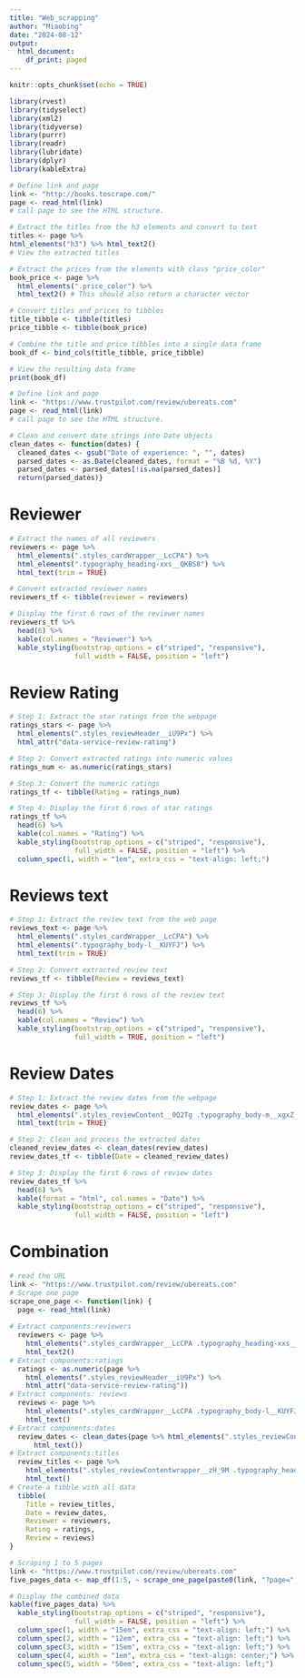 ```yaml
---
title: "Web_scrapping"
author: "Miaobing"
date: "2024-08-12"
output:
  html_document:
    df_print: paged
---
```


```r
knitr::opts_chunk$set(echo = TRUE)
```

```r
library(rvest)
library(tidyselect)
library(xml2)
library(tidyverse)
library(purrr)
library(readr)
library(lubridate)
library(dplyr)
library(kableExtra)
```

```r
# Define link and page
link <- "http://books.toscrape.com/"
page <- read_html(link)
# call page to see the HTML structure.
```

```r
# Extract the titles from the h3 elements and convert to text
titles <- page %>%
html_elements("h3") %>% html_text2()
# View the extracted titles
```

```r
# Extract the prices from the elements with class "price_color"
book_price <- page %>%
  html_elements(".price_color") %>%
  html_text2() # This should also return a character vector

# Convert titles and prices to tibbles
title_tibble <- tibble(titles)
price_tibble <- tibble(book_price)

# Combine the title and price tibbles into a single data frame
book_df <- bind_cols(title_tibble, price_tibble)

# View the resulting data frame
print(book_df)
```
```r
# Define link and page
link <- "https://www.trustpilot.com/review/ubereats.com"
page <- read_html(link)
# call page to see the HTML structure.
```

```r
# Clean and convert date strings into Date objects
clean_dates <- function(dates) {
  cleaned_dates <- gsub("Date of experience: ", "", dates)
  parsed_dates <- as.Date(cleaned_dates, format = "%B %d, %Y")
  parsed_dates <- parsed_dates[!is.na(parsed_dates)]
  return(parsed_dates)}
```

# Reviewer
```r
# Extract the names of all reviewers
reviewers <- page %>%
  html_elements(".styles_cardWrapper__LcCPA") %>%
  html_elements(".typography_heading-xxs__QKBS8") %>%
  html_text(trim = TRUE)

# Convert extracted reviewer names
reviewers_tf <- tibble(reviewer = reviewers)

# Display the first 6 rows of the reviewer names
reviewers_tf %>%
  head(6) %>%
  kable(col.names = "Reviewer") %>%
  kable_styling(bootstrap_options = c("striped", "responsive"),
                full_width = FALSE, position = "left")
```

# Review Rating
```r
# Step 1: Extract the star ratings from the webpage
ratings_stars <- page %>%
  html_elements(".styles_reviewHeader__iU9Px") %>%
  html_attr("data-service-review-rating")

# Step 2: Convert extracted ratings into numeric values
ratings_num <- as.numeric(ratings_stars)

# Step 3: Convert the numeric ratings
ratings_tf <- tibble(Rating = ratings_num)

# Step 4: Display the first 6 rows of star ratings
ratings_tf %>%
  head(6) %>%
  kable(col.names = "Rating") %>%
  kable_styling(bootstrap_options = c("striped", "responsive"),
                full_width = FALSE, position = "left") %>%
  column_spec(1, width = "1em", extra_css = "text-align: left;")

```

# Reviews text
```r
# Step 1: Extract the review text from the web page
reviews_text <- page %>%
  html_elements(".styles_cardWrapper__LcCPA") %>%
  html_elements(".typography_body-l__KUYFJ") %>%
  html_text(trim = TRUE)

# Step 2: Convert extracted review text
reviews_tf <- tibble(Review = reviews_text)

# Step 3: Display the first 6 rows of the review text
reviews_tf %>%
  head(6) %>%
  kable(col.names = "Review") %>%
  kable_styling(bootstrap_options = c("striped", "responsive"),
                full_width = TRUE, position = "left")

```
# Review Dates
```r
# Step 1: Extract the review dates from the webpage
review_dates <- page %>%
  html_elements(".styles_reviewContent__0Q2Tg .typography_body-m__xgxZ_") %>%
  html_text(trim = TRUE)

# Step 2: Clean and process the extracted dates 
cleaned_review_dates <- clean_dates(review_dates) 
review_dates_tf <- tibble(Date = cleaned_review_dates)

# Step 3: Display the first 6 rows of review dates 
review_dates_tf %>%
  head(6) %>%
  kable(format = "html", col.names = "Date") %>%
  kable_styling(bootstrap_options = c("striped", "responsive"),
                full_width = FALSE, position = "left")
```
# Combination
```r
# read the URL
link <- "https://www.trustpilot.com/review/ubereats.com"
# Scrape one page
scrape_one_page <- function(link) {
  page <- read_html(link)
  
# Extract components:reviewers
  reviewers <- page %>%
    html_elements(".styles_cardWrapper__LcCPA .typography_heading-xxs__QKBS8") %>%
    html_text2()
# Extract components:ratings
  ratings <- as.numeric(page %>%
    html_elements(".styles_reviewHeader__iU9Px") %>%
    html_attr("data-service-review-rating"))
# Extract components: reviews
  reviews <- page %>%
    html_elements(".styles_cardWrapper__LcCPA .typography_body-l__KUYFJ") %>%
    html_text()
# Extract components:dates
  review_dates <- clean_dates(page %>% html_elements(".styles_reviewContent__0Q2Tg .typography_body-m__xgxZ_") %>%
      html_text())
# Extract components:titles
  review_titles <- page %>%
    html_elements(".styles_reviewContentwrapper__zH_9M .typography_heading-s__f7029") %>%
    html_text()
# Create a tibble with all data
  tibble(
    Title = review_titles,
    Date = review_dates,
    Reviewer = reviewers,
    Rating = ratings,
    Review = reviews)
}

# Scraping 1 to 5 pages
link <- "https://www.trustpilot.com/review/ubereats.com"
five_pages_data <- map_df(1:5, ~ scrape_one_page(paste0(link, "?page=", .x)))

# Display the combined data
kable(five_pages_data) %>%
  kable_styling(bootstrap_options = c("striped", "responsive"),
                full_width = FALSE, position = "left") %>%
  column_spec(1, width = "15em", extra_css = "text-align: left;") %>%
  column_spec(2, width = "12em", extra_css = "text-align: left;") %>%
  column_spec(3, width = "15em", extra_css = "text-align: left;") %>%
  column_spec(4, width = "1em", extra_css = "text-align: center;") %>%
  column_spec(5, width = "50em", extra_css = "text-align: left;")

```
